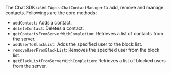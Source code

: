 <PlatformWrapper platform="ios">

The Chat SDK uses `IAgoraChatContactManager` to add, remove and manage contacts. Followings are the core methods:

- `addContact`: Adds a contact.
- `deleteContact`: Deletes a contact.
- `getContactsFromServerWithCompletion`: Retrieves a list of contacts from the server.
- `addUserToBlackList`: Adds the specified user to the block list.
- `removeUserFromBlackList`: Removes the specified user from the block list.
- `getBlackListFromServerWithCompletion`: Retrieves a list of blocked users from the server.

</PlatformWrapper>